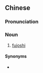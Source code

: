 ==Chinese==
{{zh-forms}}
{{zh-wp}}

===Pronunciation===
{{zh-pron
|m=fǔnǚ
|cat=n
}}

===Noun===
{{zh-noun}}

# {{lb|zh|ACG}} [[fujoshi]]

====Synonyms====
* {{zh-l|腐女子}}